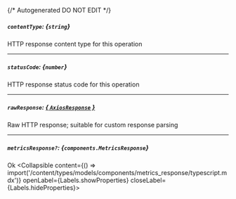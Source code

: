 {/* Autogenerated DO NOT EDIT  */}

##### `contentType`: *{`string`}*
HTTP response content type for this operation

---
##### `statusCode`: *{`number`}*
HTTP response status code for this operation

---
##### `rawResponse`: [*{ `AxiosResponse` }*](https://axios-http.com/docs/res_schema)
Raw HTTP response; suitable for custom response parsing

---
##### `metricsResponse?`: *{`components.MetricsResponse`}*
Ok
<Collapsible content={() => import('/content/types/models/components/metrics_response/typescript.mdx')} openLabel={Labels.showProperties} closeLabel={Labels.hideProperties}>
</Collapsible>


